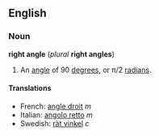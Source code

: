 ==English==
===Noun===
'''right angle''' (''plural'' '''right angles''')

#An [[angle]] of 90 [[degree]]s, or &pi;/2 [[radian]]s.

====Translations====
*French: [[angle droit]] ''m''
*Italian: [[angolo retto]] ''m''
*Swedish: [[rät vinkel]] ''c''